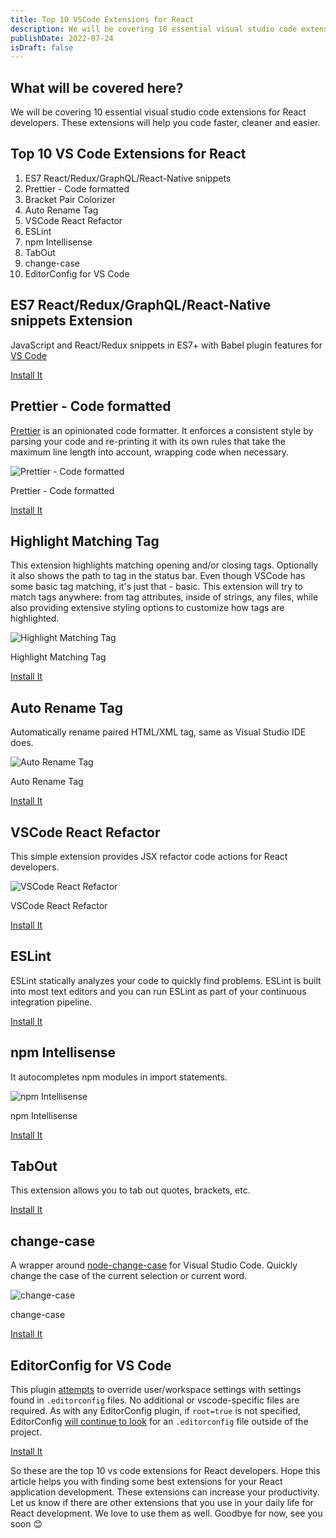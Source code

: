 ```yaml
---
title: Top 10 VSCode Extensions for React
description: We will be covering 10 essential visual studio code extensions for React developers. These extensions will help you code faster, cleaner and easier.
publishDate: 2022-07-24
isDraft: false
---
```


## What will be covered here?

We will be covering 10 essential visual studio code extensions for React developers. These extensions will help you code faster, cleaner and easier.

## Top 10 VS Code Extensions for React

1. ES7 React/Redux/GraphQL/React-Native snippets
2. Prettier - Code formatted
3. Bracket Pair Colorizer
4. Auto Rename Tag
5. VSCode React Refactor
6. ESLint
7. npm Intellisense
8. TabOut
9. change-case
10. EditorConfig for VS Code

## ES7 React/Redux/GraphQL/React-Native snippets Extension

JavaScript and React/Redux snippets in ES7+ with Babel plugin features for [VS Code](https://code.visualstudio.com/)

[Install It](https://marketplace.visualstudio.com/items?itemName=dsznajder.es7-react-js-snippets)

## Prettier - Code formatted

[Prettier](https://prettier.io/) is an opinionated code formatter. It enforces a consistent style by parsing your code and re-printing it with its own rules that take the maximum line length into account, wrapping code when necessary.

![Prettier - Code formatted](https://glebbahmutov.com/blog/images/prettier/projectB.gif)

Prettier - Code formatted

[Install It](https://marketplace.visualstudio.com/items?itemName=esbenp.prettier-vscode)

## Highlight Matching Tag

This extension highlights matching opening and/or closing tags. Optionally it also shows the path to tag in the status bar. Even though VSCode has some basic tag matching, it's just that - basic. This extension will try to match tags anywhere: from tag attributes, inside of strings, any files, while also providing extensive styling options to customize how tags are highlighted.

![Highlight Matching Tag](https://images2.imgbox.com/71/2a/zIA1XCzK_o.gif)

Highlight Matching Tag

[Install It](https://marketplace.visualstudio.com/items?itemName=vincaslt.highlight-matching-tag)

## Auto Rename Tag

Automatically rename paired HTML/XML tag, same as Visual Studio IDE does.

![Auto Rename Tag](https://github.com/formulahendry/vscode-auto-rename-tag/raw/HEAD/images/usage.gif)

Auto Rename Tag

[Install It](https://marketplace.visualstudio.com/items?itemName=formulahendry.auto-rename-tag)

## VSCode React Refactor

This simple extension provides JSX refactor code actions for React developers.

![VSCode React Refactor](https://github.com/planbcoding/vscode-react-refactor/raw/master/assets/images/preview.gif)

VSCode React Refactor

[Install It](https://marketplace.visualstudio.com/items?itemName=planbcoding.vscode-react-refactor)

## ESLint

ESLint statically analyzes your code to quickly find problems. ESLint is built into most text editors and you can run ESLint as part of your continuous integration pipeline.

[Install It](https://marketplace.visualstudio.com/items?itemName=dbaeumer.vscode-eslint)

## npm Intellisense

It autocompletes npm modules in import statements.

![npm Intellisense](https://github.com/ChristianKohler/NpmIntellisense/raw/master/images/auto_complete.gif)

npm Intellisense

[Install It](https://marketplace.visualstudio.com/items?itemName=christian-kohler.npm-intellisense)

## TabOut

This extension allows you to tab out quotes, brackets, etc.

[Install It](https://marketplace.visualstudio.com/items?itemName=albert.TabOut)

## change-case

A wrapper around [node-change-case](https://github.com/blakeembrey/node-change-case) for Visual Studio Code. Quickly change the case of the current selection or current word.

![change-case](https://cloud.githubusercontent.com/assets/2899448/10712456/3c5e29b6-7a9c-11e5-9ce4-7eb944889696.gif)

change-case

[Install It](https://marketplace.visualstudio.com/items?itemName=wmaurer.change-case)

## EditorConfig for VS Code

This plugin [attempts](https://marketplace.visualstudio.com/items?itemName=EditorConfig.EditorConfig#known-issues) to override user/workspace settings with settings found in `.editorconfig` files. No additional or vscode-specific files are required. As with any EditorConfig plugin, if `root=true` is not specified, EditorConfig [will continue to look](https://editorconfig.org/#file-location) for an `.editorconfig` file outside of the project.

[Install It](https://marketplace.visualstudio.com/items?itemName=EditorConfig.EditorConfig)

So these are the top 10 vs code extensions for React developers. Hope this article helps you with finding some best extensions for your React application development. These extensions can increase your productivity. Let us know if there are other extensions that you use in your daily life for React development. We love to use them as well. Goodbye for now, see you soon 😊
